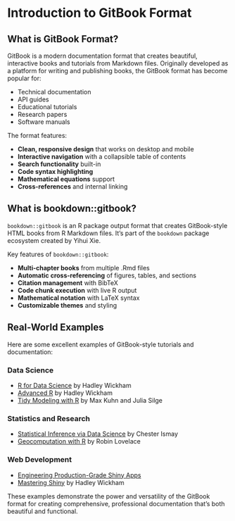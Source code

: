 # Introduction to GitBook Format {#intro}

## What is GitBook Format?

GitBook is a modern documentation format that creates beautiful, interactive books and tutorials from Markdown files. Originally developed as a platform for writing and publishing books, the GitBook format has become popular for:

- Technical documentation
- API guides
- Educational tutorials
- Research papers
- Software manuals

The format features:

- **Clean, responsive design** that works on desktop and mobile
- **Interactive navigation** with a collapsible table of contents
- **Search functionality** built-in
- **Code syntax highlighting**
- **Mathematical equations** support
- **Cross-references** and internal linking

## What is bookdown::gitbook?

`bookdown::gitbook` is an R package output format that creates GitBook-style HTML books from R Markdown files. It's part of the `bookdown` package ecosystem created by Yihui Xie.

Key features of `bookdown::gitbook`:

- **Multi-chapter books** from multiple .Rmd files
- **Automatic cross-referencing** of figures, tables, and sections
- **Citation management** with BibTeX
- **Code chunk execution** with live R output
- **Mathematical notation** with LaTeX syntax
- **Customizable themes** and styling

## Real-World Examples

Here are some excellent examples of GitBook-style tutorials and documentation:

### Data Science
- [R for Data Science](https://r4ds.had.co.nz/) by Hadley Wickham
- [Advanced R](https://adv-r.hadley.nz/) by Hadley Wickham
- [Tidy Modeling with R](https://www.tmwr.org/) by Max Kuhn and Julia Silge

### Statistics and Research
- [Statistical Inference via Data Science](https://moderndive.com/) by Chester Ismay
- [Geocomputation with R](https://geocompr.robinlovelace.net/) by Robin Lovelace

### Web Development
- [Engineering Production-Grade Shiny Apps](https://engineering-shiny.org/)
- [Mastering Shiny](https://mastering-shiny.org/) by Hadley Wickham

These examples demonstrate the power and versatility of the GitBook format for creating comprehensive, professional documentation that's both beautiful and functional. 